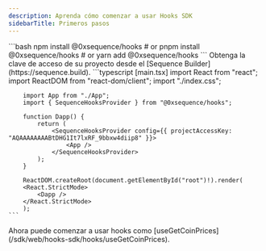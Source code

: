 ```yaml
---
description: Aprenda cómo comenzar a usar Hooks SDK
sidebarTitle: Primeros pasos
---
```


<Steps>
  <Step title="Instale las librerías requeridas">
    ```bash
        npm install @0xsequence/hooks
        # or
        pnpm install @0xsequence/hooks
        # or
        yarn add @0xsequence/hooks
    ```
  </Step>

  <Step title="Obtenga una clave de acceso para su proyecto">
    Obtenga la clave de acceso de su proyecto desde el [Sequence Builder](https://sequence.build).
  </Step>

  <Step title="Envuelva su aplicación con el SequenceHooksProvider">
    ```typescript [main.tsx]
        import React from "react";
        import ReactDOM from "react-dom/client";
        import "./index.css";

        import App from "./App";
        import { SequenceHooksProvider } from "@0xsequence/hooks";

        function Dapp() {
            return (
                <SequenceHooksProvider config={{ projectAccessKey: "AQAAAAAAAABtDHG1It7lxRF_9bbxw4diip8" }}>
                    <App />
                </SequenceHooksProvider>
            );
        }

        ReactDOM.createRoot(document.getElementById("root")!).render(
        <React.StrictMode>
            <Dapp />
        </React.StrictMode>
        );
    ```
  </Step>

  <Step title="Comience a usarlo">
    Ahora puede comenzar a usar hooks como [useGetCoinPrices](/sdk/web/hooks-sdk/hooks/useGetCoinPrices).
  </Step>
</Steps>
